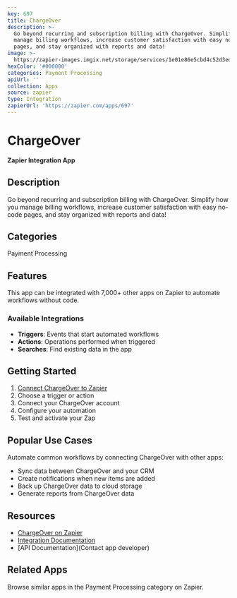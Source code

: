 ```yaml
---
key: 697
title: ChargeOver
description: >-
  Go beyond recurring and subscription billing with ChargeOver. Simplify how you
  manage billing workflows, increase customer satisfaction with easy no-code
  pages, and stay organized with reports and data!
image: >-
  https://zapier-images.imgix.net/storage/services/1e01e86e5cbd4c52d3ed2c84ce276a6a.png?auto=format%2Ccompress&ixlib=python-3.0.0&q=50
hexColor: '#000000'
categories: Payment Processing
apiUrl: ''
collection: Apps
source: zapier
type: Integration
zapierUrl: 'https://zapier.com/apps/697'
---
```

# ChargeOver

**Zapier Integration App**

## Description

Go beyond recurring and subscription billing with ChargeOver. Simplify how you manage billing workflows, increase customer satisfaction with easy no-code pages, and stay organized with reports and data!

## Categories

Payment Processing

## Features

This app can be integrated with 7,000+ other apps on Zapier to automate workflows without code.

### Available Integrations

- **Triggers**: Events that start automated workflows
- **Actions**: Operations performed when triggered
- **Searches**: Find existing data in the app

## Getting Started

1. [Connect ChargeOver to Zapier](https://zapier.com/apps/697)
2. Choose a trigger or action
3. Connect your ChargeOver account
4. Configure your automation
5. Test and activate your Zap

## Popular Use Cases

Automate common workflows by connecting ChargeOver with other apps:

- Sync data between ChargeOver and your CRM
- Create notifications when new items are added
- Back up ChargeOver data to cloud storage
- Generate reports from ChargeOver data

## Resources

- [ChargeOver on Zapier](https://zapier.com/apps/697)
- [Integration Documentation](https://zapier.com/apps/697/integrations)
- [API Documentation](Contact app developer)

## Related Apps

Browse similar apps in the Payment Processing category on Zapier.
